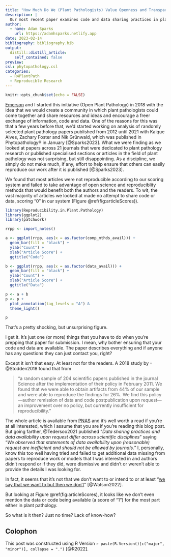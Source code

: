 ```yaml
---
title: "How Much Do We (Plant Pathologists) Value Openness and Transparency?"
description: |
  Our most recent paper examines code and data sharing practices in plant pathology and shares some ideas for what we can do to improve.
author:
  - name: Adam Sparks
    url: https://adamhsparks.netlify.app
date: 2023-02-14
bibliography: bibliography.bib
output:
  distill::distill_article:
    self_contained: false
preview: 
csl: phytopathology.csl
categories: 
  - R4PlantPath
  - Reproducible Research
---
```



```r
knitr::opts_chunk$set(echo = FALSE)
```

[Emerson](https://emersondelponte.netlify.app) and I started this initiative (Open Plant Pathology) in 2018 with the idea that we would create a community in which plant pathologists could come together and share resources and ideas and encourage a freer exchange of information, code and data.
One of the reasons for this was that a few years before that, we'd started working on analysis of randomly selected plant pathology papers published from 2012 until 2021 with Kaique Alves, Zachary Foster and Nik Grünwald, which was published in Phytopathology® in January [@Sparks2023].
What we were finding as we looked at papers across 21 journals that were dedicated to plant pathology research or published specialised sections or articles in the field of plant pathology was not surprising, but still disappointing.
As a discipline, we simply do not make much, if any, effort to help ensure that others can easily reproduce our work after it is published [@Sparks2023].

We found that most articles were not reproducible according to our scoring system and failed to take advantage of open science and reproduciblity methods that would benefit both the authors and the readers.
To wit, the vast majority of articles we looked at made no attempt to share code or data, scoring "0" in our system (Figure \@ref(fig:articleScores)).

```r

library(Reproducibility.in.Plant.Pathology)
library(ggplot2)
library(patchwork)

rrpp <- import_notes()

a <- ggplot(rrpp, aes(x = as.factor(comp_mthds_avail))) +
  geom_bar(fill = "black") +
  ylab("Count") +
  xlab("Article Score") +
  ggtitle("Code")

b <- ggplot(rrpp, aes(x = as.factor(data_avail))) +
  geom_bar(fill = "black") +
  ylab("Count") +
  xlab("Article Score") +
  ggtitle("Data")

p <- a + b
p <- p +
  plot_annotation(tag_levels = "A") &
  theme_light()

p
```

That's a pretty shocking, but unsurprising figure.

I get it.
It's just one (or more) things that you have to do when you're prepping that paper for submission.
I mean, why bother ensuring that your code and data are available.
The paper describes everything and if anyone has any questions they can just contact you, right?

Except it isn't that easy.
At least not for the readers.
A 2018 study by -@Stodden2018 found that from 

> "a random sample of 204 scientific papers published in the journal Science after the implementation of their policy in February 2011. We found that we were able to obtain artifacts from 44% of our sample and were able to reproduce the findings for 26%. We find this policy—author remission of data and code postpublication upon request—an improvement over no policy, but currently insufficient for reproducibility."

The whole article is available from [PNAS](https://www.pnas.org/doi/10.1073/pnas.1708290115) and it's well worth a read if you're at all interested, which I assume that you are if you're reading this blog post.
But going farther, @Tedersoo2021 published "_Data sharing practices and data availability upon request differ across scientific disciplines_" saying "_We observed that statements of data availability upon (reasonable) request are inefficient and should not be allowed by journals._"
I, personally, know this too well having tried and failed to get additional data missing from papers to reproduce work or models that I was interested in and authors didn't respond or if they did, were dismissive and didn't or weren't able to provide the details I was looking for.

In fact, it seems that it's not that we don't want to or intend to or at least "[we say that we want to but then we don't](https://www.nature.com/articles/d41586-022-01692-1)" [@Watson2022].

But looking at Figure \@ref(fig:articleScores), it looks like we don't even mention the data or code being available (a score of "1") for the most part either in plant pathology.

So what is it then?
Just no time?
Lack of know-how?


## Colophon

This post was constructed using R Version ```r paste(R.Version()[c("major", "minor")], collapse = ".")``` [@R2022].

